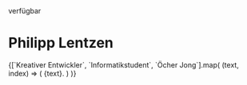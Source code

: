 <div
  className={`flex items-center font-mono text-xs font-normal lowercase text-black/60 [&_p]:my-0 mb-4`}
>
  <div className="relative mr-1 inline-flex size-2">
    <span className="absolute inline-flex size-full animate-ping rounded-full bg-cyan opacity-75"></span>
    <span className="relative inline-flex size-full rounded-full bg-cyan"></span>
  </div>
  verfügbar
</div>

# Philipp Lentzen

<div className="space-y-2 font-mono text-2xl font-normal text-black/60 [&_p]:my-0 lowercase">
  {[`Kreativer Entwickler`, `Informatikstudent`, `Öcher Jong`].map(
    (text, index) => (
      <span
        key={index}
        className={`block text-black/60 transition-colors hover:text-cyan`}
      >
        {text}.
      </span>
    )
  )}
</div>